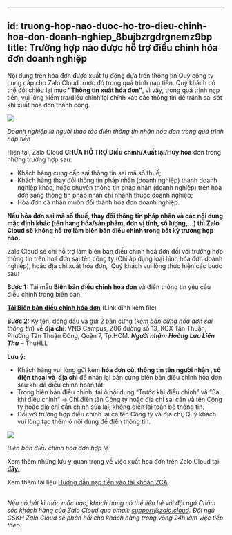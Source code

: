 
---
id: truong-hop-nao-duoc-ho-tro-dieu-chinh-hoa-don-doanh-nghiep_8bujbzrgdrgnemz9bp
title: Trường hợp nào được hỗ trợ điều chỉnh hóa đơn doanh nghiệp
---
Nội dung trên hóa đơn được xuất tự động dựa trên thông tin Quý công ty cung cấp cho Zalo Cloud trước đó trong quá trình nạp tiền. Quý khách có thể đối chiếu lại mục **"Thông tin xuất hóa đơn"**, vì vậy, trong quá trình nạp tiền, vui lòng kiểm tra/điều chỉnh lại chính xác các thông tin để tránh sai sót khi xuất hóa đơn thành công.

![](https://stc-oa.zdn.vn/uploads/5630cdb5b02cf9dc09d97fe724f1a47b.jpg)

_Doanh nghiệp là người thao tác điền thông tin nhận hóa đơn trong quá trình nạp tiền_

Hiện tại, Zalo Cloud **CHƯA HỖ TRỢ Điều chỉnh/Xuất lại/Hủy hóa** đơn trong những trường hợp sau: 

*   Khách hàng cung cấp sai thông tin sai mã số thuế; 
*   Khách hàng thay đổi thông tin pháp nhân (doanh nghiệp) thành doanh nghiệp khác, hoặc chuyển thông tin pháp nhân (doanh nghiệp) trên hóa đơn sang thông tin pháp nhân chi nhánh thuộc doanh nghiệp; 
*   Hóa đơn cá nhân muốn đổi thành hóa đơn doanh nghiệp.

**Nếu hóa đơn sai mã số thuế, thay đổi thông tin pháp nhân và các nội dung mặc định khác (tên hàng hóa/sản phẩm, đơn vị tính, số lượng,...) thì Zalo Cloud sẽ không hỗ trợ làm biên bản điều chỉnh trong bất kỳ trường hợp nào.**

Zalo Cloud sẽ chỉ hỗ trợ làm biên bản điều chỉnh hoá đơn đối với trường hợp thông tin trên hoá đơn sai tên công ty (Chỉ áp dụng loại hình hóa đơn doanh nghiệp), hoặc địa chỉ xuất hóa đơn,  Quý khách vui lòng thực hiện các bước sau:

**Bước 1:** Tải mẫu **Biên bản điều chỉnh hóa đơn** và điền thông tin yêu cầu điều chỉnh trong biên bản.

[**Tải Biên bản điều chỉnh hóa đơn**](https://adtima.my.salesforce.com/sfc/p/2w000002llxF/a/A70000002YxQ/eV8W2RY0Kyr0NdGao0_hmnLJz7wawtpFdpAhEK.9EBw) (Link đính kèm file)

**Bước 2:** Ký tên, đóng dấu và gửi 2 bản cứng (_kèm bản cứng hóa đơn sai thông tin_) về **địa chỉ**: VNG Campus, Z06 đường số 13, KCX Tân Thuận, Phường Tân Thuận Đông, Quận 7, Tp.HCM. _**Người nhận: Hoàng Lưu Liên Thư**_ – ThuHLL

**Lưu ý:** 

*   Khách hàng vui lòng gửi kèm **hóa đơn cũ, thông tin tên người nhận , số điện thoại và  địa chỉ** để nhận lại bản cứng biên bản điều chỉnh hóa đơn sau khi đã điều chỉnh hoàn tất.
*   Trong biên bản điều chỉnh, tại ô nội dung “Trước khi điều chỉnh” và “Sau khi điều chỉnh” → Chỉ điền tên Công ty hoặc địa chỉ sai cần và tên Công ty hoặc địa chỉ cần chỉnh sửa lại, không điền lại toàn bộ thông tin.
*   Đối với trường hợp điều chỉnh lại cả tên Công ty và địa chỉ, Quý khách vui lòng tạo thêm ô nội dung để điền thông tin.

![](https://stc-oa.zdn.vn/uploads/90a1d53fc20ee43985d1e992c74f69a2.png)

_Biên bản điều chỉnh hóa đơn hợp lệ_

Xem thêm những lưu ý quan trọng về việc xuất hoá đơn trên Zalo Cloud tại [**đây.**](https://zalo.cloud/blog/nhung-luu-y-quan-trong-ve-viec-xuat-hoa-don-tren-zalo-cloud/vvurkeybbvj7aa6r76)

Xem thêm tài liệu [Hướng dẫn nạp tiền vào tài khoản ZCA](https://zalo.cloud/blog/huong-dan-nap-tien-vao-tai-khoan-zalo-cloud-account-zca-/dbuegyjqepvn9gk79q).  
 

_Nếu có bất kì thắc mắc nào, khách hàng có thể liên hệ với đội ngũ Chăm sóc khách hàng của Zalo Cloud qua email:_ [_support@zalo.cloud_](mailto:support@zalo.cloud)_. Đội ngũ CSKH Zalo Cloud sẽ phản hồi cho khách hàng trong vòng 24h làm việc tiếp theo._